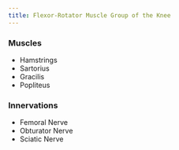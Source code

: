 ```yaml
---
title: Flexor-Rotator Muscle Group of the Knee
---
```


:::{layout-ncol="2"}

### Muscles

- Hamstrings
- Sartorius
- Gracilis
- Popliteus

### Innervations

- Femoral Nerve
- Obturator Nerve
- Sciatic Nerve

:::
